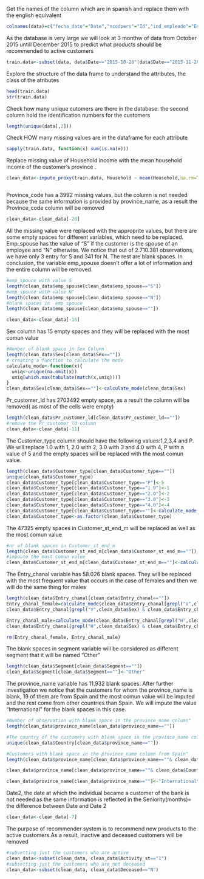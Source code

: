 Get the names of the column which are in spanish and replace them with the english equivalent

```{r}
colnames(data)=c("fecha_dato"="Date","ncodpers"="Id","ind_empleado"="Emp_status","pais_residencia"="Country","sexo"="Sex","age"="Age", "fecha_alta"= "Date2", "ind_nuevo"="New_Customer", "antiguedad"="Seniority","indrel"="Primary_customer", "ult_fec_cli_1t"="Pr_customer_ld", "indrel_1mes"="Customer_type", "tiprel_1mes"="Customer_st_end_m", "indresi"="Residency", "indext"="Foreigner", "conyuemp"="emp_spouse", "canal_entrada"="Entry_chanal", "indfall"="Deceased", "tipodom"="Address_type", "cod_prov"="Province_code",   "nomprov"="province_name", "ind_actividad_cliente"="Activity_st", "renta"="Household", "segmento"="Segment", "ind_ahor_fin_ult1"="Savings", "ind_aval_fin_ult1"="Guarantees", "ind_cco_fin_ult1"="Current_Acc", "ind_cder_fin_ult1"="Derivada", "ind_cno_fin_ult1"="Payroll_Acc", "ind_ctju_fin_ult1"="Junior_Acc", "ind_ctma_fin_ult1"="M_particular_Acc ",   "ind_ctop_fin_ult1"="Particular_Acc", "ind_ctpp_fin_ult1"="Particular_Plus_Acc", "ind_deco_fin_ult1"="Short_term_dep", "ind_deme_fin_ult1"="Medium_term_dep",  "ind_dela_fin_ult1"="Long_term_dep", "ind_ecue_fin_ult1"="e-account", "ind_fond_fin_ult1"="Funds", "ind_hip_fin_ult1" = "Mortgage", "ind_plan_fin_ult1"="Pensions_Acc", "ind_pres_fin_ult1"= "Loans", "ind_reca_fin_ult1"="Taxes", "ind_tjcr_fin_ult1"="Credit_Card", "ind_valo_fin_ult1"="Securities", "ind_viv_fin_ult1"="Home_Acc", "ind_nomina_ult1"="Payroll", "ind_nom_pens_ult1"="Pensions", "ind_recibo_ult1"="Direct_Debit")

```

As the database is very large we will look at 3 monthw of data from October 2015 untill December 2015 to predict what products should be recommended to active customers

```{r}
train.data<-subset(data, data$Date=="2015-10-28"|data$Date=="2015-11-28"|data$Date=="2015-12-28")

```

Explore the structure of the data frame to understand the attributes, the class of the atributes

```{r}
head(train.data)
str(train.data)
```


Check how many unique cutomers are there in the database. the second column hold the identification numbers for the customers

```{r}
length(unique(data[,2]))
```
Check HOW many missing values are in the dataframe for each attribute

```{r}
sapply(train.data, function(x) sum(is.na(x)))

```
Replace missing value of Household income with the mean household income of the customer's province .

```{r}
clean_data<-impute_proxy(train.data, Household ~ mean(Household,na.rm=TRUE) | province_name)



```


Province_code has a 3992  missing values, but the column is not needed because the same information is provided by province_name, as a result the Province_code column will be removed

```{r}
clean_data<-clean_data[-20]
```


All the missing value were replaced with the approprite values, but there are some empty spaces for different variables, which need to be replaced. Emp_spouse has the value of "S" if the customer is the spouse of an employee and "N" otherwise. We notice that out of 2.710.381 observations, we have only 3 entry for S and 341 for N. The rest are blank spaces. In conclusion, the variable emp_spouse doesn't offer a lot of information and the entire column will be removed.

```{r}
#emp_spouce with value S
length(clean_data$emp_spouse[clean_data$emp_spouse=="S"])
#emp_spouce with value N"
length(clean_data$emp_spouse[clean_data$emp_spouse=="N"])
#blank spaces in  emp_spouce
length(clean_data$emp_spouse[clean_data$emp_spouse==""])

clean_data<-clean_data[-16]

```
Sex column has 15 empty spaces and they will be replaced with the most comun value
```{r}
#Number of blank space in Sex Column
length(clean_data$Sex[clean_data$Sex==""])
# creating a function to calculate the mode
calculate_mode<-function(x){
  uniq<-unique(na.omit(x))
  uniq[which.max(tabulate(match(x,uniq)))]
}
clean_data$Sex[clean_data$Sex==""]<-calculate_mode(clean_data$Sex)
```
Pr_customer_ld has 2703492 empty space, as a result the column will be removed( as most of the cells were empty)
```{r}

length(clean_data$Pr_customer_ld[clean_data$Pr_customer_ld==""])
#remove the Pr_customer_ld column
clean_data<-clean_data[-11]
```

The Customer_type column should have the following values:1,2,3,4 and P. We will replace 1.0 with 1, 2.0 with 2, 3.0 with 3 and 4.0 with 4, P with a value of 5 and the empty spaces will be replaced with the most comun value. 
```{r}
length(clean_data$Customer_type[clean_data$Customer_type==""])
unique(clean_data$Customer_type)
clean_data$Customer_type[clean_data$Customer_type=="P"]<-5
clean_data$Customer_type[clean_data$Customer_type=="1.0"]<-1
clean_data$Customer_type[clean_data$Customer_type=="2.0"]<-2
clean_data$Customer_type[clean_data$Customer_type=="3.0"]<-3
clean_data$Customer_type[clean_data$Customer_type=="4.0"]<-4
clean_data$Customer_type[clean_data$Customer_type==""]<-calculate_mode(clean_data$Customer_type)
clean_data$Customer_type<-as.factor(clean_data$Customer_type)
```

The 47325 empty spaces in Customer_st_end_m will be replaced as well as the most comun value
```{r}
#nr of blank spaces in Customer_st_end_m
length(clean_data$Customer_st_end_m[clean_data$Customer_st_end_m==""])
#impoute the most comun value
clean_data$Customer_st_end_m[clean_data$Customer_st_end_m==""]<-calculate_mode(clean_data$Customer_st_end_m)

```

  The Entry_chanal variable has 58.026 blank spaces. They will be replaced with the most frequent value that occurs in the case of females and then we will do the same thing for males
```{r}
length(clean_data$Entry_chanal[clean_data$Entry_chanal==""])
Entry_chanal_female=calculate_mode(clean_data$Entry_chanal[grepl("V",clean_data$Sex)])
clean_data$Entry_chanal[grepl("V",clean_data$Sex) & clean_data$Entry_chanal==""]=Entry_chanal_female

Entry_chanal_male=calculate_mode(clean_data$Entry_chanal[grepl("H",clean_data$Sex)])
clean_data$Entry_chanal[grepl("H",clean_data$Sex) & clean_data$Entry_chanal==""]=Entry_chanal_male

rm(Entry_chanal_female, Entry_chanal_male)
```

  The blank spaces in segment variable will be considered as different segment that it will be named "Other"
```{r}
length(clean_data$Segment[clean_data$Segment==""])
clean_data$Segment[clean_data$Segment==""]<-"Other"
```

  The province_name variable has 11.932 blank spaces. After further investigation we notice that the customers for whom the province_name is blank,  19 of them are from Spain and the most comun value will be imputed and the rest come from other countries than Spain. We will impute the value "International" for the blank spaces in this case.
```{r} 
#Number of observation with blank space in the province_name column"
length(clean_data$province_name[clean_data$province_name==""])

#The country of the customers with blank space in the province_name column"
unique(clean_data$Country[clean_data$province_name==""])

#Customers with blank space in the province_name column from Spain"
length(clean_data$province_name[clean_data$province_name==""& clean_data$Country=="ES"])

clean_data$province_name[clean_data$province_name==""& clean_data$Country=="ES"]<-calculate_mode(clean_data$province_name)

clean_data$province_name[clean_data$province_name==""]<-"International"

```

 Date2, the date at which the individual became a customer of the bank is not needed as the same information is reflected in the Seniority(months)= the difference between Date and Date 2

```{r}
clean_data<-clean_data[-7]
```


  The purpose of recommender system is to recommend new products to the active customers.As a result, inactive and deceased customers will be removed
```{r}
#subsetting just the customers who are active
clean_data<-subset(clean_data, clean_data$Activity_st=="1")
#subsetting just the customers who are not deceased
clean_data<-subset(clean_data, clean_data$Deceased=="N")

```

